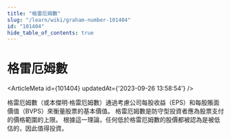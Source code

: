 ```yaml
---
title: "格雷厄姆數"
slug: "/learn/wiki/graham-number-101404"
id: "101404"
hide_table_of_contents: true
---
```



# 格雷厄姆數

<ArticleMeta id={101404} updatedAt={'2023-09-26 13:58:54'} />
<div className='border-solid border-b border-t-0 my-4 border-[var(--ifm-color-gray-300)]' />

格雷厄姆數（或本傑明·格雷厄姆數）通過考慮公司每股收益（EPS）和每股賬面價值（BVPS）來衡量股票的基本價值。 格雷厄姆數是防守型投資者應為股票支付的價格範圍的上限。 根據這一理論，任何低於格雷厄姆數的股價都被認為是被低估的，因此值得投資。
